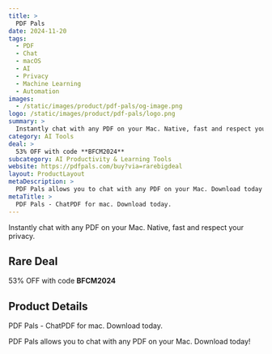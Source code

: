 ```yaml
---
title: >
  PDF Pals
date: 2024-11-20
tags:
  - PDF
  - Chat
  - macOS
  - AI
  - Privacy
  - Machine Learning
  - Automation
images:
  - /static/images/product/pdf-pals/og-image.png
logo: /static/images/product/pdf-pals/logo.png
summary: >
  Instantly chat with any PDF on your Mac. Native, fast and respect your privacy.
category: AI Tools
deal: >
  53% OFF with code **BFCM2024**
subcategory: AI Productivity & Learning Tools
website: https://pdfpals.com/buy?via=rarebigdeal
layout: ProductLayout
metaDescription: >
  PDF Pals allows you to chat with any PDF on your Mac. Download today!
metaTitle: >
  PDF Pals - ChatPDF for mac. Download today.
---
```

Instantly chat with any PDF on your Mac. Native, fast and respect your privacy.

## Rare Deal

53% OFF with code **BFCM2024**

## Product Details
PDF Pals - ChatPDF for mac. Download today.

PDF Pals allows you to chat with any PDF on your Mac. Download today!

